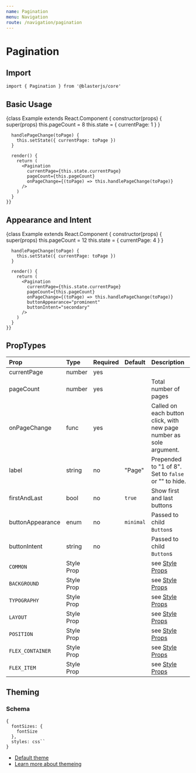 ```yaml
---
name: Pagination
menu: Navigation
route: /navigation/pagination
---
```



# Pagination

## Import
`import { Pagination } from '@blasterjs/core'`

## Basic Usage

<Playground>
    {class Example extends React.Component {
      constructor(props) {
        super(props)
        this.pageCount = 8
        this.state = { currentPage: 1 }
      }

      handlePageChange(toPage) {
        this.setState({ currentPage: toPage })
      }

      render() {
        return (
          <Pagination
            currentPage={this.state.currentPage}
            pageCount={this.pageCount}
            onPageChange={(toPage) => this.handlePageChange(toPage)}
          />
        )
      }
    }}
</Playground>

## Appearance and Intent

<Playground>
    {class Example extends React.Component {
      constructor(props) {
        super(props)
        this.pageCount = 12
        this.state = { currentPage: 4 }
      }

      handlePageChange(toPage) {
        this.setState({ currentPage: toPage })
      }

      render() {
        return (
          <Pagination
            currentPage={this.state.currentPage}
            pageCount={this.pageCount}
            onPageChange={(toPage) => this.handlePageChange(toPage)}
            buttonAppearance="prominent"
            buttonIntent="secondary"
          />
        )
      }
    }}
</Playground>


## PropTypes
| Prop | Type | Required | Default | Description |
|:-----|:-----|:---------|:--------|:------------|
| currentPage | number | yes | | |
| pageCount | number | yes | | Total number of pages |
| onPageChange | func | yes | | Called on each button click, with new page number as sole argument. |
| label | string | no | "Page" | Prepended to "1 of 8". Set to `false` or "" to hide. |
| firstAndLast | bool | no | `true` | Show first and last buttons |
| buttonAppearance | enum | no | `minimal` | Passed to child `Button`s |
| buttonIntent | string | no | | Passed to child `Button`s |
| `COMMON` | Style Prop |  |  | see [Style Props](/style-props) |
| `BACKGROUND` | Style Prop |  |  | see [Style Props](/style-props) |
| `TYPOGRAPHY` | Style Prop |  |  | see [Style Props](/style-props) |
| `LAYOUT` | Style Prop |  |  | see [Style Props](/style-props) |
| `POSITION` | Style Prop |  |  | see [Style Props](/style-props) |
| `FLEX_CONTAINER` | Style Prop |  |  | see [Style Props](/style-props) |
| `FLEX_ITEM` | Style Prop |  |  | see [Style Props](/style-props) |


## Theming

### Schema
```
{
  fontSizes: {
    fontSize
  },
  styles: css``
}
```

- [Default theme](https://github.com/raster-foundry/blasterjs/tree/master/packages/core/theme/components/Pagination)
- [Learn more about themeing](#)
